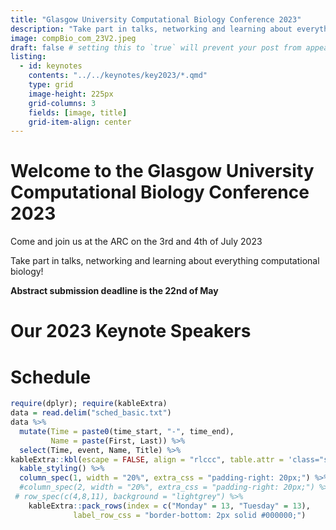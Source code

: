 ```yaml
---
title: "Glasgow University Computational Biology Conference 2023"
description: "Take part in talks, networking and learning about everything computational biology!"
image: compBio_com_23V2.jpeg
draft: false # setting this to `true` will prevent your post from appearing on your listing page until you're ready!
listing:
  - id: keynotes
    contents: "../../keynotes/key2023/*.qmd"
    type: grid
    image-height: 225px
    grid-columns: 3
    fields: [image, title]
    grid-item-align: center
---
```


# **Welcome to the Glasgow University Computational Biology Conference 2023**

Come and join us at the ARC on the 3rd and 4th of July 2023

Take part in talks, networking and learning about everything computational biology!

**Abstract submission deadline is the 22nd of May**

# **Our 2023 Keynote Speakers**

::: {#keynotes}
:::

# Schedule

```r
require(dplyr); require(kableExtra)
data = read.delim("sched_basic.txt")
data %>%
  mutate(Time = paste0(time_start, "-", time_end),
         Name = paste(First, Last)) %>%
  select(Time, event, Name, Title) %>%
kableExtra::kbl(escape = FALSE, align = "rlccc", table.attr = 'class="schedule-table"')  %>%
  kable_styling() %>%
  column_spec(1, width = "20%", extra_css = "padding-right: 20px;") %>% 
  #column_spec(2, width = "20%", extra_css = "padding-right: 20px;") %>% 
 # row_spec(c(4,8,11), background = "lightgrey") %>%
    kableExtra::pack_rows(index = c("Monday" = 13, "Tuesday" = 13),
              label_row_css = "border-bottom: 2px solid #000000;") 



```

